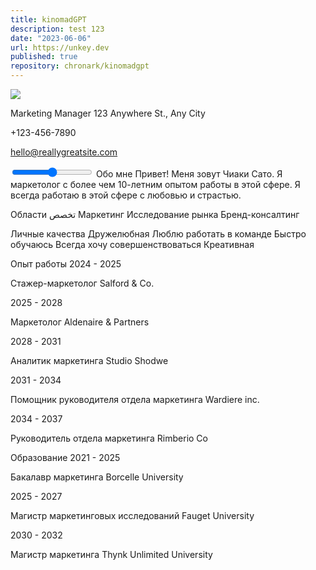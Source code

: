 ```yaml
---
title: kinomadGPT
description: test 123
date: "2023-06-06"
url: https://unkey.dev
published: true
repository: chronark/kinomadgpt
---
```



[![](https://unkey.dev/images/landing/app.png)](https://unkey.dev)

Marketing Manager
123 Anywhere St., Any City

+123-456-7890

hello@reallygreatsite.com

<input type="range" min="0" max="100" value="50">
Обо мне
Привет! Меня зовут Чиаки Сато. Я маркетолог с более чем 10-летним опытом работы в этой сфере. Я всегда работаю в этой сфере с любовью и страстью.

Области تخصص
Маркетинг
Исследование рынка
Бренд-консалтинг

Личные качества
Дружелюбная
Люблю работать в команде
Быстро обучаюсь
Всегда хочу совершенствоваться
Креативная

Опыт работы
2024 - 2025

Стажер-маркетолог
Salford & Co.

2025 - 2028

Маркетолог
Aldenaire & Partners

2028 - 2031

Аналитик маркетинга
Studio Shodwe

2031 - 2034

Помощник руководителя отдела маркетинга
Wardiere inc.

2034 - 2037

Руководитель отдела маркетинга
Rimberio Co

Образование
2021 - 2025

Бакалавр маркетинга
Borcelle University

2025 - 2027

Магистр маркетинговых исследований
Fauget University

2030 - 2032

Магистр маркетинга
Thynk Unlimited University

